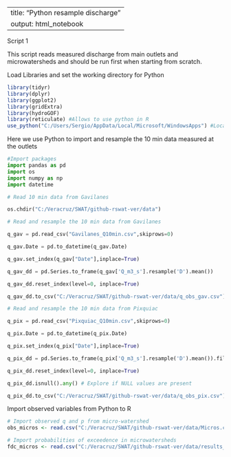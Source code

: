 
---
title: "Python resample discharge"
output: html_notebook
---

Script 1

This script reads measured discharge from main outlets and microwatersheds and should be
run first when starting from scratch.


Load Libraries and set the working directory for Python

```r

library(tidyr)
library(dplyr)
library(ggplot2)
library(gridExtra)
library(hydroGOF) 
library(reticulate) #Allows to use python in R
use_python("C:/Users/Sergio/AppData/Local/Microsoft/WindowsApps") #Location of python 

```

Here we use Python to import and resample the 10 min data measured at the outlets

```python
#Import packages
import pandas as pd
import os
import numpy as np
import datetime

# Read 10 min data from Gavilanes

os.chdir("C:/Veracruz/SWAT/github-rswat-ver/data")

# Read and resample the 10 min data from Gavilanes

q_gav = pd.read_csv("Gavilanes_Q10min.csv",skiprows=0)

q_gav.Date = pd.to_datetime(q_gav.Date)

q_gav.set_index(q_gav["Date"],inplace=True)

q_gav_dd = pd.Series.to_frame(q_gav['Q_m3_s'].resample('D').mean())

q_gav_dd.reset_index(level=0, inplace=True)

q_gav_dd.to_csv("C:/Veracruz/SWAT/github-rswat-ver/data/q_obs_gav.csv")

# Read and resample the 10 min data from Pixquiac

q_pix = pd.read_csv("Pixquiac_Q10min.csv",skiprows=0)

q_pix.Date = pd.to_datetime(q_pix.Date)

q_pix.set_index(q_pix["Date"],inplace=True)

q_pix_dd = pd.Series.to_frame(q_pix['Q_m3_s'].resample('D').mean()).fillna(method="ffill", axis=0) # This needs the axis

q_pix_dd.reset_index(level=0, inplace=True)

q_pix_dd.isnull().any() # Explore if NULL values are present

q_pix_dd.to_csv("C:/Veracruz/SWAT/github-rswat-ver/data/q_obs_pix.csv")

```


Import observed variables from Python to R

```r
# Import observed q and p from micro-watershed
obs_micros <- read.csv("C:/Veracruz/SWAT/github-rswat-ver/data/Micros.csv")

# Import probabilities of exceedence in microwatersheds
fdc_micros <- read.csv("C:/Veracruz/SWAT/github-rswat-ver/data/results_FDC_surface.csv")

```














